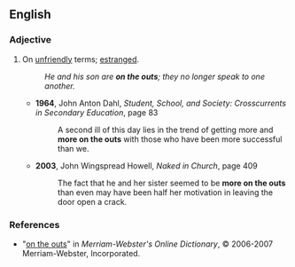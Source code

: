 ==English==

===Adjective===
{{en-adj|pos=[[on]] [[the]] [[outs]]}}

# {{context|mainly|US|idiom}} On [[unfriendly]] terms; [[estranged]].
#:''He and his son are '''on the outs'''; they no longer speak to one another.''
#*'''1964''', John Anton Dahl, ''Student, School, and Society: Crosscurrents in Secondary Education'', page 83
#*:A second ill of this day lies in the trend of getting more and '''more on the outs''' with those who have been more successful than we.
#*'''2003''', John Wingspread Howell, ''Naked in Church'', page 409
#*:The fact that he and her sister seemed to be '''more on the outs''' than even may have been half her motivation in leaving the door open a crack.

===References===
*"[http://www.m-w.com/cgi-bin/dictionary?book=Dictionary&va=on+the+outs on the outs]" in ''Merriam-Webster's Online Dictionary'', © 2006-2007 Merriam-Webster, Incorporated.